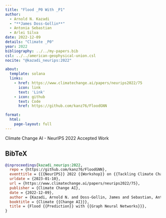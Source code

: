 ```yaml
---
title: "Flood _P0 With _P1"
author:
  - Arnold N. Kazadi
  - "**James Doss-Gollin**"
  - Antonia Sebastian
  - Arlei Silva
date: 2022-12-09
details: "Climate _P0"
year: 2022
bibliography: ../../my-papers.bib
csl: ../../american-geophysical-union.csl
nocite: "@kazadi_neurips:2022"

about:
  template: solana
  links:
    - href: https://www.climatechange.ai/papers/neurips2022/75
      icon: link
      text: 'Link'
    - icon: github
      text: Code
      href: https://github.com/kanz76/FloodGNN

format:
  html:
    page-layout: full
---
```


Climate Change AI - NeurIPS 2022 Accepted Work

## BibTeX

```bibtex
@inproceedings{kazadi_neurips:2022,
  repo = {https://github.com/kanz76/FloodGNN},
  eventtitle = {{{NeurIPS}} 2022 {{Workshop}} on {{Tackling Climate Change}} with {{Machine Learning}}},
  urldate = {2023-01-10},
  url = {https://www.climatechange.ai/papers/neurips2022/75},
  publisher = {Climate Change AI},
  date = {2022-12-09},
  author = {Kazadi, Arnold N. and Doss-Gollin, James and Sebastian, Antonia and Silva, Arlei},
  booktitle = {Climate {{Change AI}}},
  title = {Flood {{Prediction}} with {{Graph Neural Networks}}},
}
```